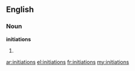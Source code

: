 ==English==

===Noun===
'''initiations'''

# {{plural of|[[initiation]]}}

[[ar:initiations]]
[[el:initiations]]
[[fr:initiations]]
[[my:initiations]]